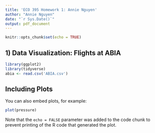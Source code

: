 ```yaml
---
title: 'ECO 395 Homework 1: Annie Nguyen'
author: "Annie Nguyen"
date: "`r Sys.Date()`"
output: pdf_document
---
```


```r
knitr::opts_chunk$set(echo = TRUE)
```

## 1) Data Visualization: Flights at ABIA


```r
library(ggplot2)
library(tidyverse)
abia <- read.csv('ABIA.csv')
```

## Including Plots

You can also embed plots, for example:

```r
plot(pressure)
```

Note that the `echo = FALSE` parameter was added to the code chunk to prevent printing of the R code that generated the plot.

